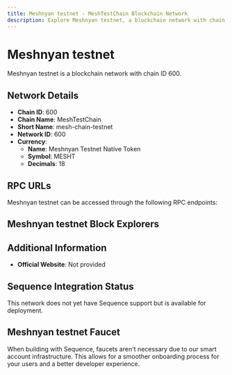 ```yaml
--- 
title: Meshnyan testnet - MeshTestChain Blockchain Network
description: Explore Meshnyan testnet, a blockchain network with chain ID 600. Learn about its native currency, Meshnyan Testnet Native Token, and how to interact with the network.
---
```


# Meshnyan testnet

Meshnyan testnet is a blockchain network with chain ID 600.

## Network Details

- **Chain ID**: 600
- **Chain Name**: MeshTestChain
- **Short Name**: mesh-chain-testnet
- **Network ID**: 600
- **Currency**: 
  - **Name**: Meshnyan Testnet Native Token
  - **Symbol**: MESHT
  - **Decimals**: 18

## RPC URLs

Meshnyan testnet can be accessed through the following RPC endpoints:



## Meshnyan testnet Block Explorers



## Additional Information

- **Official Website**: Not provided

## Sequence Integration Status

This network does not yet have Sequence support but is available for deployment.

## Meshnyan testnet Faucet

When building with Sequence, faucets aren't necessary due to our smart account infrastructure. This allows for a smoother onboarding process for your users and a better developer experience.

